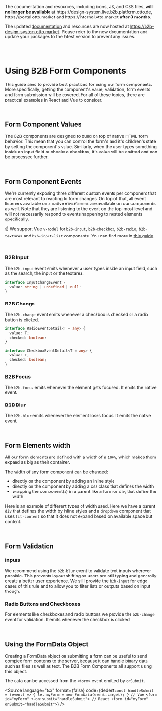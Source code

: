 
<b2b-alert type='warning' opened='true' size='large' has-close-button='false'>
The documentation and resources, including icons, JS, and CSS files, <strong>will no longer be available</strong> at https://design-system.live.b2b.platform.otto.de, https://portal.otto.market and https://internal.otto.market <strong>after 3 months</strong>.

The updated [documentation](https://b2b-design-system.otto.market) and resources are now hosted at https://b2b-design-system.otto.market.
Please refer to the new documentation and update your packages to the latest version to prevent any issues.
</b2b-alert>

<br />
<br />

<Meta title="Guidelines/Form Usage" />

# Using B2B Form Components

This guide aims to provide best practices for using our form components. More specifically,
getting the component's value, validation, form events and form submission will be covered.
For all of these topics, there are practical examples in [React](https://github.com/otto-ec/b2b-react-examples/blob/main/src/components/SignUpForm.tsx) and [Vue](https://github.com/otto-ec/b2b-vue-examples/blob/main/src/components/signupform/SignUpForm.vue) to consider.

<br />

## Form Component Values

The B2B components are designed to build on top of native HTML form behavior. This mean that
you can control the form's and it's children's state by setting the component's value. Similarly,
when the user types something inside an input field or checks a checkbox, it's value will be emitted
and can be processed further.

<br />

## Form Component Events

We're currently exposing three different custom events per component that are most relevant to reacting to form changes.
On top of that, all event listeners available on a native `HTMLElement` are available on our components as well. Note that
they are listening to the event on the top-most level and will not necessarily respond to events happening to nested elements
specifically.

☝️ We support Vue `v-model` for `b2b-input`, `b2b-checkbox`, `b2b-radio`, `b2b-textarea` and `b2b-input-list` components. You can
find more in [this
guide](?path=/docs/getting-started-vue--docs#v-model-support).

<br />

### B2B Input

The `b2b-input` event emits whenever a user types inside an input field, such as the search, the input or the textarea.

```typescript
interface InputChangeEvent {
  value: string | undefined | null;
}
```

### B2B Change

The `b2b-change` event emits whenever a checkbox is checked or a radio button is clicked.

```typescript
interface RadioEventDetail<T = any> {
  value: T;
  checked: boolean;
}
```

```typescript
interface CheckboxEventDetail<T = any> {
  value: T;
  checked: boolean;
}
```

### B2B Focus

The `b2b-focus` emits whenever the element gets focused. It emits the native event.

### B2B Blur

The `b2b-blur` emits whenever the element loses focus. It emits the native event.

<br />

## Form Elements width

All our form elements are defined with a width of a `100%`, which makes them expand as big as their container.

The width of any form component can be changed:

- directly on the component by adding an inline style
- directly on the component by adding a css class that defines the width
- wrapping the component(s) in a parent like a form or div, that define the width

Here is an example of different types of width used. Here we have a parent `div` that defines the width by inline
styles and a `dropdown` component that uses `fit-content` so that it does not expand based on available space but
content.

<Canvas columns={3} withSource="open" withToolbar={false}>
  <Story id="components-form-input-group--story-010-default" />
</Canvas>

<br />

## Form Validation

### Inputs

We recommend using the `b2b-blur` event to validate text inputs wherever possible. This prevents layout shifting as users are still typing
and generally create a better user experience. We still provide the `b2b-input` for edge cases of this rule and to allow you to filter lists or outputs based on input though.

### Radio Buttons and Checkboxes

For elements like checkboxes and radio buttons we provide the `b2b-change` event for validation. It emits whenever the checkbox is clicked.

<br />

## Using the FormData Object

Creating a FormData object on submitting a form can be useful to send complex form contents to the server, because it can handle binary data such as files as well as text.
The B2B Form Components all support using this object.

The data can be accessed from the `<form>` event emitted by `onSubmit`.

<Source
  language="tsx"
  format={false}
  code={dedent`
    const handleSubmit = (event) => {
      let myForm = new FormData(event.target);
    }
    // Vue
    <form id="myForm" v-on:submit="handleSubmit">
    // React
    <form id="myForm" onSubmit="handleSubmit">
  `}
/>
